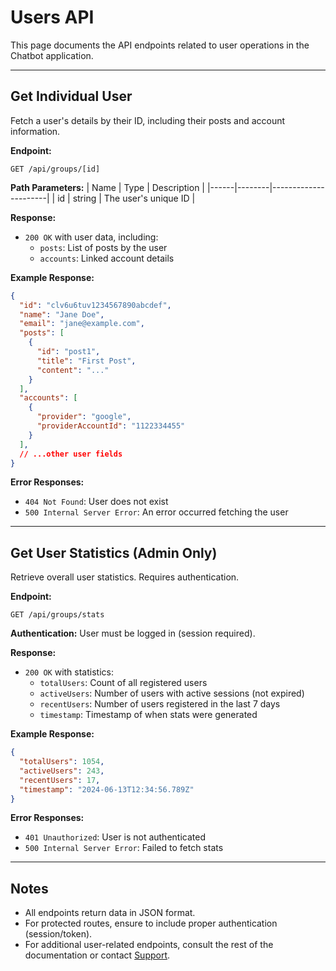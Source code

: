 # Users API

This page documents the API endpoints related to user operations in the Chatbot application.

---

## Get Individual User

Fetch a user's details by their ID, including their posts and account information.

**Endpoint:**
```
GET /api/groups/[id]
```

**Path Parameters:**
| Name | Type   | Description          |
|------|--------|----------------------|
| id   | string | The user's unique ID |

**Response:**
- `200 OK` with user data, including:
  - `posts`: List of posts by the user
  - `accounts`: Linked account details

**Example Response:**
```json
{
  "id": "clv6u6tuv1234567890abcdef",
  "name": "Jane Doe",
  "email": "jane@example.com",
  "posts": [
    {
      "id": "post1",
      "title": "First Post",
      "content": "..."
    }
  ],
  "accounts": [
    {
      "provider": "google",
      "providerAccountId": "1122334455"
    }
  ],
  // ...other user fields
}
```

**Error Responses:**
- `404 Not Found`: User does not exist
- `500 Internal Server Error`: An error occurred fetching the user


---

## Get User Statistics (Admin Only)

Retrieve overall user statistics. Requires authentication.

**Endpoint:**
```
GET /api/groups/stats
```

**Authentication:** User must be logged in (session required).

**Response:**
- `200 OK` with statistics:
  - `totalUsers`: Count of all registered users
  - `activeUsers`: Number of users with active sessions (not expired)
  - `recentUsers`: Number of users registered in the last 7 days
  - `timestamp`: Timestamp of when stats were generated

**Example Response:**
```json
{
  "totalUsers": 1054,
  "activeUsers": 243,
  "recentUsers": 17,
  "timestamp": "2024-06-13T12:34:56.789Z"
}
```

**Error Responses:**
- `401 Unauthorized`: User is not authenticated
- `500 Internal Server Error`: Failed to fetch stats

---

## Notes

- All endpoints return data in JSON format.
- For protected routes, ensure to include proper authentication (session/token).
- For additional user-related endpoints, consult the rest of the documentation or contact [Support](mailto:support@example.com).